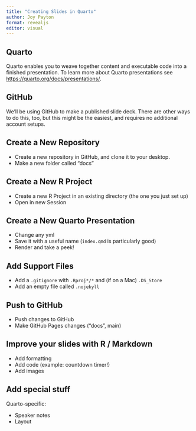 ```yaml
---
title: "Creating Slides in Quarto"
author: Joy Payton
format: revealjs
editor: visual
---
```


## Quarto

Quarto enables you to weave together content and executable code into a finished presentation. To learn more about Quarto presentations see <https://quarto.org/docs/presentations/>.

## GitHub

We'll be using GitHub to make a published slide deck. There are other ways to do this, too, but this might be the easiest, and requires no additional account setups.

## Create a New Repository

* Create a new repository in GitHub, and clone it to your desktop.
* Make a new folder called "docs"

## Create a New R Project 

* Create a new R Project in an existing directory (the one you just set up)
* Open in new Session

## Create a New Quarto Presentation

* Change any yml
* Save it with a useful name (`index.qmd` is particularly good)
* Render and take a peek!

## Add Support Files

* Add a `.gitignore` with `.Rproj*/*` and (if on a Mac) `.DS_Store`
* Add an empty file called `.nojekyll`

## Push to GitHub

* Push changes to GitHub
* Make GitHub Pages changes ("docs", main)

## Improve your slides with R / Markdown

* Add formatting
* Add code (example: countdown timer!)
* Add images

## Add special stuff

Quarto-specific:

* Speaker notes
* Layout



